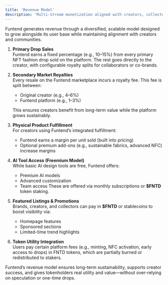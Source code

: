 ```yaml
---
title: 'Revenue Model'
description: 'Multi-stream monetization aligned with creators, collectors, and platform growth'
---
```


Funtend generates revenue through a diversified, scalable model designed to grow alongside its user base while maintaining alignment with creators and communities.

1. **Primary Drop Sales** \
  Funtend earns a fixed percentage (e.g., 10–15%) from every primary NFT fashion drop sold on the platform. The rest goes directly to the creator, with configurable royalty splits for collaborators or co-brands.

2. **Secondary Market Royalties** \
  Every resale on the Funtend marketplace incurs a royalty fee. This fee is split between:
    - Original creator (e.g., 4–6%)
    - Funtend platform (e.g., 1–3%)

    This ensures creators benefit from long-term value while the platform grows sustainably.

3. **Physical Product Fulfillment** \
  For creators using Funtend’s integrated fulfillment:
    - Funtend earns a margin per unit sold (built into pricing)
    - Optional premium add-ons (e.g., sustainable fabrics, advanced NFC) increase margins

4. **AI Tool Access (Freemium Model)** \
  While basic AI design tools are free, Funtend offers:
    - Premium AI models
    - Advanced customization
    - Team access
      These are offered via monthly subscriptions or **$FNTD** token staking.

5. **Featured Listings & Promotions** \
  Brands, creators, and collectors can pay in **$FNTD** or stablecoins to boost visibility via:
    - Homepage features
    - Sponsored sections
    - Limited-time trend highlights

6. **Token Utility Integration** \
  Users pay certain platform fees (e.g., minting, NFC activation, early access to drops) in FNTD tokens, which are partially burned or redistributed to stakers.

Funtend’s revenue model ensures long-term sustainability, supports creator success, and gives tokenholders real utility and value—without over-relying on speculation or one-time drops.
